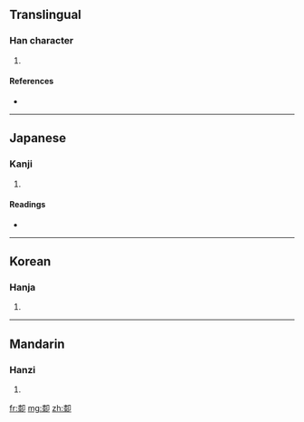 ==Translingual==

===Han character===
{{Han char|rn=26|rad=卩|as=11|sn=13|four=|canj=木水尸中 (DESL)}}

# {{defn|Han|sort=卩11}}

====References====
* {{Han ref|kx=0160.110|dkj=02883|dj=0366.170|hdz=10319.050|uh=5380|ud=21376}}

----

==Japanese==

===Kanji===
{{ja-kanji|grade=|rs=卩11}}

# {{defn|Japanese|sort=卩11}}

====Readings====
* {{ja-readings|on=[[しつ]] (shitsu)|kun=}}

----

==Korean==

===Hanja===
{{ko-hanja|hangeul=슬|rv=seul|mr=sŭl}}

# {{defn|Korean|sort=卩11}}

----

==Mandarin==

===Hanzi===
{{cmn-hanzi|pin=[[xī]] ([[xi1]])|wg=hsi<sup>1</sup>}}

# {{defn|Mandarin|sort=卩11}}

[[fr:厀]]
[[mg:厀]]
[[zh:厀]]